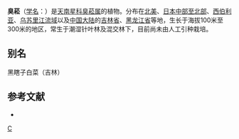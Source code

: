 {{Speciesbox
| taxon = Symplocarpus foetidus
| image = Symplocarpus foetidus Zazensou in nobusegatake 2008-4-4.JPG
| binomial_authority = (L.) Salisb.
}}

'''臭菘'''（[[学名|学名]]：{{lang|la|''Symplocarpus foetidus''}}）是[[天南星科|天南星科]][[臭菘属|臭菘属]]的植物。分布在[[北美|北美]]、[[日本中部至北部|日本中部至北部]]、[[西伯利亚|西伯利亚]]、[[乌苏里江流域|乌苏里江流域]]以及[[中国大陆|中国大陆]]的[[吉林省|吉林省]]、[[黑龙江省|黑龙江省]]等地，生长于海拔100米至300米的地区，常生于潮湿针叶林及混交林下，目前尚未由人工引种栽培。

== 别名 ==
黑瞎子白菜（吉林）

== 参考文献 ==
<div class="references-small">
* {{cite web| url =http://www.bioinfo.cn/db05/KmzwSpecies.php?action=view&id=1422| title =臭菘| work =《中国高等植物数据库全库》| publisher =中国科学院微生物研究所| author =昆明植物研究所| accessdate =2009-02-22| deadurl =yes| archiveurl =https://web.archive.org/web/20160305015046/http://www.bioinfo.cn/db05/KmzwSpecies.php?action=view&id=1422| archivedate =2016-03-05}}
</div>
{{commons|Symplocarpus foetidus}}
{{Authority control}}
{{taxonbar}}
[[Category:臭菘属|C]]


{{Araceae-stub}}
